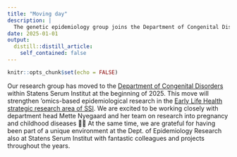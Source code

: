```yaml
---
title: "Moving day"
description: |
  The genetic epidemiology group joins the Department of Congenital Disorders at Statens Serum Institut.
date: 2025-01-01
output:
  distill::distill_article:
    self_contained: false
---
```



```r
knitr::opts_chunk$set(echo = FALSE)
```


Our research group has moved to the [Department of Congenital Disorders](https://en.ssi.dk/about-us/contact/departments/c/congenital-disorders) within Statens Serum Institut at the beginning of 2025. This move will strengthen ‘omics-based epidemiological research in the [Early Life Health strategic research area of SSI](https://www.ssi.dk/om-ssi/maal-og-opgaver/forskningsstrategi). We are excited to be working closely with department head Mette Nyegaard and her team on research into pregnancy and childhood diseases 🤰🌱 At the same time, we are grateful for having been part of a unique environment at the Dept. of Epidemiology Research also at Statens Serum Institut with fantastic colleagues and projects throughout the years.
